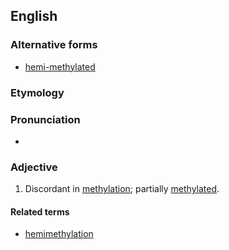 ==English==

===Alternative forms===
* [[hemi-methylated]]

===Etymology===

{{prefix|hemi|methylated|lang=en}}

===Pronunciation===

* {{IPA|hɛmiˈmɛθəleɪtəd|lang=en}}

===Adjective===
{{en-adj}}

# {{context|genetics|of a strand|lang=en}} Discordant in [[methylation]]; partially [[methylated]].

====Related terms====
* [[hemimethylation]]